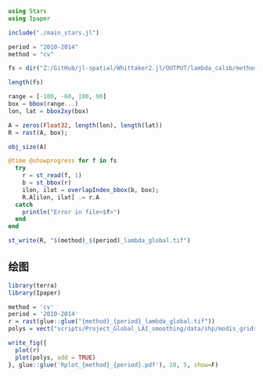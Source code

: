 ```julia
using Stars
using Ipaper

include("./main_stars.jl")

period = "2010-2014"
method = "cv"

fs = dir("Z:/GitHub/jl-spatial/Whittaker2.jl/OUTPUT/lambda_calib/method_$method/$period", ".tif\$")

length(fs)
```


```julia
range = [-180, -60, 180, 90]
box = bbox(range...)
lon, lat = bbox2xy(box)

A = zeros(Float32, length(lon), length(lat))
R = rast(A, box);

obj_size(A)

```

```julia
@time @showprogress for f in fs
  try
    r = st_read(f, 1)
    b = st_bbox(r)
    ilon, ilat = overlapIndex_bbox(b, box);
    R.A[ilon, ilat] .= r.A
  catch
    println("Error in file<$f>")
  end
end

st_write(R, "$(method)_$(period)_lambda_global.tif")
```

## 绘图

```r
library(terra)
library(Ipaper)

method = 'cv'
period = '2010-2014'
r = rast(glue::glue("{method}_{period}_lambda_global.tif"))
polys = vect("scripts/Project_Global_LAI_smoothing/data/shp/modis_grids.shp")

write_fig({
  plot(r)
  plot(polys, add = TRUE)
}, glue::glue('Rplot_{method}_{period}.pdf'), 10, 5, show=F)
```
